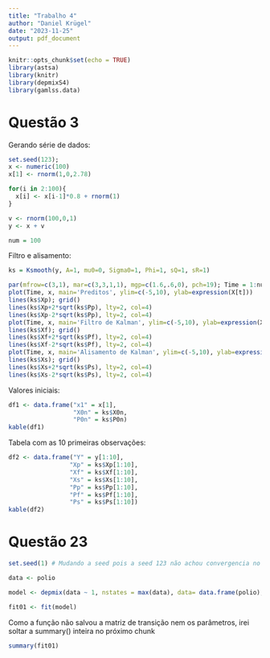 ```yaml
---
title: "Trabalho 4"
author: "Daniel Krügel"
date: "2023-11-25"
output: pdf_document
---
```


```r
knitr::opts_chunk$set(echo = TRUE)
library(astsa)
library(knitr)
library(depmixS4)
library(gamlss.data)
```

# Questão 3

Gerando série de dados:

```r
set.seed(123); 
x <- numeric(100)
x[1] <- rnorm(1,0,2.78)

for(i in 2:100){
  x[i] <- x[i-1]*0.8 + rnorm(1)
}

v <- rnorm(100,0,1)
y <- x + v

num = 100
```

Filtro e alisamento:

```r
ks = Ksmooth(y, A=1, mu0=0, Sigma0=1, Phi=1, sQ=1, sR=1)
```

```r
par(mfrow=c(3,1), mar=c(3,3,1,1), mgp=c(1.6,.6,0), pch=19); Time = 1:num
plot(Time, x, main='Preditos', ylim=c(-5,10), ylab=expression(X[t]))
lines(ks$Xp); grid()
lines(ks$Xp+2*sqrt(ks$Pp), lty=2, col=4)
lines(ks$Xp-2*sqrt(ks$Pp), lty=2, col=4)
plot(Time, x, main='Filtro de Kalman', ylim=c(-5,10), ylab=expression(X[t]))
lines(ks$Xf); grid()
lines(ks$Xf+2*sqrt(ks$Pf), lty=2, col=4)
lines(ks$Xf-2*sqrt(ks$Pf), lty=2, col=4)
plot(Time, x, main='Alisamento de Kalman', ylim=c(-5,10), ylab=expression(X[t]))
lines(ks$Xs); grid()
lines(ks$Xs+2*sqrt(ks$Ps), lty=2, col=4)
lines(ks$Xs-2*sqrt(ks$Ps), lty=2, col=4)
```

Valores iniciais:

```r
df1 <- data.frame("x1" = x[1],
                  "X0n" = ks$X0n,
                  "P0n" = ks$P0n)
kable(df1)
```
Tabela com as 10 primeiras observações:

```r
df2 <- data.frame("Y" = y[1:10],
                 "Xp" = ks$Xp[1:10],
                 "Xf" = ks$Xf[1:10],
                 "Xs" = ks$Xs[1:10],
                 "Pp" = ks$Pp[1:10],
                 "Pf" = ks$Pf[1:10],
                 "Ps" = ks$Ps[1:10])
kable(df2)
```


# Questão 23

```r
set.seed(1) # Mudando a seed pois a seed 123 não achou convergencia no modelo

data <- polio

model <- depmix(data ~ 1, nstates = max(data), data= data.frame(polio), family=poisson())
```



```r
fit01 <- fit(model)
```

Como a função não salvou a matriz de transição nem os parâmetros, irei soltar a summary() inteira no próximo chunk

\newpage

```r
summary(fit01)
```

